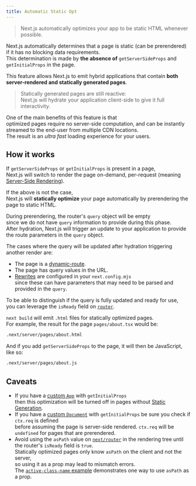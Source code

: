 ```yaml
---
title: Automatic Static Opt
---
```


> Next.js automatically optimizes your app to be static HTML whenever possible.

Next.js automatically determines that a page is static (can be prerendered)  
if it has no blocking data requirements.  
This determination is made by **the absence of** `getServerSideProps` and `getInitialProps` in the page.

This feature allows Next.js to emit hybrid applications that contain **both server-rendered and statically generated pages**.

> Statically generated pages are still reactive:  
> Next.js will hydrate your application client-side to give it full interactivity.

One of the main benefits of this feature is that  
optimized pages require no server-side computation, and can be instantly streamed to the end-user from multiple CDN locations.  
The result is an _ultra fast_ loading experience for your users.

## How it works

If `getServerSideProps` or `getInitialProps` is present in a page,  
Next.js will switch to render the page on-demand, per-request (meaning [Server-Side Rendering](/next-page/building-your-application/rendering/server-side-rendering)).

If the above is not the case,  
Next.js will **statically optimize** your page automatically by prerendering the page to static HTML.

During prerendering, the router's `query` object will be empty  
since we do not have `query` information to provide during this phase.  
After hydration, Next.js will trigger an update to your application to provide the route parameters in the `query` object.

The cases where the query will be updated after hydration triggering another render are:

- The page is a [dynamic-route](/next-page/building-your-application/routing/dynamic-routes).
- The page has query values in the URL.
- [Rewrites](/next-page/api-reference/next-config-js/rewrites) are configured in your `next.config.mjs`  
  since these can have parameters that may need to be parsed and provided in the `query`.

To be able to distinguish if the query is fully updated and ready for use,  
you can leverage the `isReady` field on [`router`](/next-page/api-reference/functions/use-router#router-object).

`next build` will emit `.html` files for statically optimized pages.  
For example, the result for the page `pages/about.tsx` would be:

```bash filename="Terminal"
.next/server/pages/about.html
```

And if you add `getServerSideProps` to the page, it will then be JavaScript, like so:

```bash filename="Terminal"
.next/server/pages/about.js
```

## Caveats

- If you have a [custom `App`](/next-page/building-your-application/routing/custom-app) with `getInitialProps`  
  then this optimization will be turned off in pages without [Static Generation](/next-page/building-your-application/data-fetching/get-static-props).
- If you have a [custom `Document`](/next-page/building-your-application/routing/custom-document) with `getInitialProps` be sure you check if `ctx.req` is defined  
  before assuming the page is server-side rendered. `ctx.req` will be `undefined` for pages that are prerendered.
- Avoid using the `asPath` value on [`next/router`](/next-page/api-reference/functions/use-router#router-object) in the rendering tree until the router's `isReady` field is `true`.  
  Statically optimized pages only know `asPath` on the client and not the server,  
  so using it as a prop may lead to mismatch errors.  
  The [`active-class-name` example](https://github.com/vercel/next.js/tree/canary/examples/active-class-name) demonstrates one way to use `asPath` as a prop.
